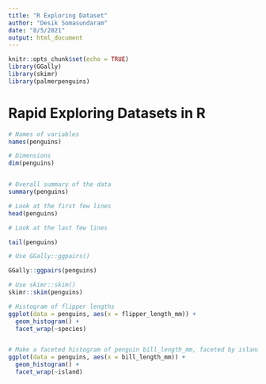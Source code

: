 ```yaml
---
title: "R Exploring Dataset"
author: "Desik Somasundaram"
date: "8/5/2021"
output: html_document
---
```


```r
knitr::opts_chunk$set(echo = TRUE)
library(GGally)
library(skimr)
library(palmerpenguins)

```

# Rapid Exploring Datasets in R



```r

# Names of variables
names(penguins)

# Dimensions
dim(penguins)


# Overall summary of the data
summary(penguins)

# Look at the first few lines
head(penguins)

# Look at the last few lines

tail(penguins)

# Use GGally::ggpairs()

GGally::ggpairs(penguins)

# Use skimr::skim()
skimr::skim(penguins)

# Histogram of flipper lengths
ggplot(data = penguins, aes(x = flipper_length_mm)) +
  geom_histogram() +
  facet_wrap(~species)


# Make a faceted histogram of penguin bill_length_mm, faceted by island
ggplot(data = penguins, aes(x = bill_length_mm)) +
  geom_histogram() +
  facet_wrap(~island)

```


